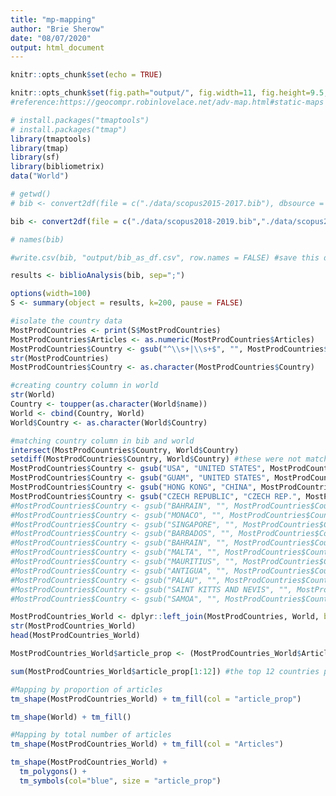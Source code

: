 ```yaml
---
title: "mp-mapping"
author: "Brie Sherow"
date: "08/07/2020"
output: html_document
---
```


```r
knitr::opts_chunk$set(echo = TRUE)

```

```r
knitr::opts_chunk$set(fig.path="output/", fig.width=11, fig.height=9.5, fig.align="center")
#reference:https://geocompr.robinlovelace.net/adv-map.html#static-maps
```

```r
# install.packages("tmaptools")
# install.packages("tmap")
library(tmaptools)
library(tmap)
library(sf)
library(bibliometrix)
data("World")
```


```r
# getwd()
# bib <- convert2df(file = c("./data/scopus2015-2017.bib"), dbsource = "scopus", format = "bibtex") # Convert one file to biblio df for testing

bib <- convert2df(file = c("./data/scopus2018-2019.bib","./data/scopus2015-2017.bib", "./data/scopus2011-2014.bib","./data/scopus2006-2010.bib", "./data/scopus1999-2005.bib","./data/scopus1970-1998.bib"), dbsource = "scopus", format = "bibtex") # Convert all files to a bibliometric data frame

# names(bib)

#write.csv(bib, "output/bib_as_df.csv", row.names = FALSE) #save this data frame as a csv file
```

```r
results <- biblioAnalysis(bib, sep=";")

options(width=100)
S <- summary(object = results, k=200, pause = FALSE)

```

```r
#isolate the country data
MostProdCountries <- print(S$MostProdCountries)
MostProdCountries$Articles <- as.numeric(MostProdCountries$Articles)
MostProdCountries$Country <- gsub("^\\s+|\\s+$", "", MostProdCountries$Country) #strip white spaces at the end
str(MostProdCountries)
MostProdCountries$Country <- as.character(MostProdCountries$Country)
```

```r
#creating country column in world
str(World)
Country <- toupper(as.character(World$name))
World <- cbind(Country, World)
World$Country <- as.character(World$Country)

#matching country column in bib and world
intersect(MostProdCountries$Country, World$Country)
setdiff(MostProdCountries$Country, World$Country) #these were not matched to Countries in World data set
MostProdCountries$Country <- gsub("USA", "UNITED STATES", MostProdCountries$Country)
MostProdCountries$Country <- gsub("GUAM", "UNITED STATES", MostProdCountries$Country)
MostProdCountries$Country <- gsub("HONG KONG", "CHINA", MostProdCountries$Country)
MostProdCountries$Country <- gsub("CZECH REPUBLIC", "CZECH REP.", MostProdCountries$Country)
#MostProdCountries$Country <- gsub("BAHRAIN", "", MostProdCountries$Country) #9 lost
#MostProdCountries$Country <- gsub("MONACO", "", MostProdCountries$Country) #29 lost
#MostProdCountries$Country <- gsub("SINGAPORE", "", MostProdCountries$Country) #29 lost
#MostProdCountries$Country <- gsub("BARBADOS", "", MostProdCountries$Country) #1 lost
#MostProdCountries$Country <- gsub("BAHRAIN", "", MostProdCountries$Country) #9 lost
#MostProdCountries$Country <- gsub("MALTA", "", MostProdCountries$Country) #1 lost
#MostProdCountries$Country <- gsub("MAURITIUS", "", MostProdCountries$Country) #6 lost
#MostProdCountries$Country <- gsub("ANTIGUA", "", MostProdCountries$Country) #4 lost
#MostProdCountries$Country <- gsub("PALAU", "", MostProdCountries$Country) #1 lost
#MostProdCountries$Country <- gsub("SAINT KITTS AND NEVIS", "", MostProdCountries$Country) #1 lost
#MostProdCountries$Country <- gsub("SAMOA", "", MostProdCountries$Country) #1 lost

MostProdCountries_World <- dplyr::left_join(MostProdCountries, World, by = "Country") 
str(MostProdCountries_World)
head(MostProdCountries_World)
```

```r
MostProdCountries_World$article_prop <- (MostProdCountries_World$Articles/9728)*100

sum(MostProdCountries_World$article_prop[1:12]) #the top 12 countries produce 50% of the research
```

```r

#Mapping by proportion of articles
tm_shape(MostProdCountries_World) + tm_fill(col = "article_prop")

tm_shape(World) + tm_fill()
```


```r

#Mapping by total number of articles
tm_shape(MostProdCountries_World) + tm_fill(col = "Articles")


```


```r
tm_shape(MostProdCountries_World) +
  tm_polygons() +
  tm_symbols(col="blue", size = "article_prop")
```

